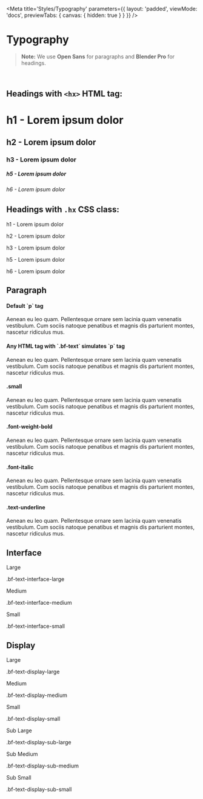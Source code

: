 
<Meta
    title='Styles/Typography'
    parameters={{
        layout: 'padded',
        viewMode: 'docs',
        previewTabs: { canvas: { hidden: true } }
    }}
/>

# Typography

> **Note:** We use **Open Sans** for paragraphs and **Blender Pro** for headings.

<br/>

## Headings with `<hx>` HTML tag:

<Canvas withSource='none'>
    <div class='d-flex flex-column gap-2 p-4'>
        <div class='d-flex align-items-baseline gap-4'>
            <h1>h1 - Lorem ipsum dolor</h1>
        </div>
        <div class='d-flex align-items-baseline gap-4'>
            <h2>h2 - Lorem ipsum dolor</h2>
        </div>
        <div class='d-flex align-items-baseline gap-4'>
            <h3>h3 - Lorem ipsum dolor</h3>
        </div>
        <div class='d-flex align-items-baseline gap-4'>
        </div>
        <div class='d-flex align-items-baseline gap-4'>
            <h5>h5 - Lorem ipsum dolor</h5>
        </div>
        <div class='d-flex align-items-baseline gap-4'>
            <h6>h6 - Lorem ipsum dolor</h6>
        </div>
    </div>
</Canvas>



## Headings with `.hx` CSS class:

<Canvas withSource='none'>
    <div class='d-flex flex-column gap-2 p-4'>
        <div class='d-flex align-items-baseline gap-4'>
            <p class='h1'>h1 - Lorem ipsum dolor</p>
        </div>
        <div class='d-flex align-items-baseline gap-4'>
            <p class='h2'>h2 - Lorem ipsum dolor</p>
        </div>
        <div class='d-flex align-items-baseline gap-4'>
            <p class='h3'>h3 - Lorem ipsum dolor</p>
        </div>
        <div class='d-flex align-items-baseline gap-4'>
        </div>
        <div class='d-flex align-items-baseline gap-4'>
            <p class='h5'>h5 - Lorem ipsum dolor</p>
        </div>
        <div class='d-flex align-items-baseline gap-4'>
            <p class='h6'>h6 - Lorem ipsum dolor</p>
        </div>
    </div>
</Canvas>



## Paragraph

<Canvas withSource='none'>
    <div class='d-flex flex-column gap-2 p-4'>
        <h4>Default `p` tag</h4>
        <p>Aenean eu leo quam. Pellentesque ornare sem lacinia quam venenatis vestibulum. Cum sociis natoque penatibus et magnis dis parturient montes, nascetur ridiculus mus.</p>
        <h4>Any HTML tag with `.bf-text` simulates `p` tag</h4>
        <div class='bf-text'>Aenean eu leo quam. Pellentesque ornare sem lacinia quam venenatis vestibulum. Cum sociis natoque penatibus et magnis dis parturient montes, nascetur ridiculus mus.</div>
        <h4>.small</h4>
        <p class='small'>Aenean eu leo quam. Pellentesque ornare sem lacinia quam venenatis vestibulum. Cum sociis natoque penatibus et magnis dis parturient montes, nascetur ridiculus mus.</p>
        <h4>.font-weight-bold</h4>
        <p class='font-weight-bold'>Aenean eu leo quam. Pellentesque ornare sem lacinia quam venenatis vestibulum. Cum sociis natoque penatibus et magnis dis parturient montes, nascetur ridiculus mus.</p>
        <h4>.font-italic</h4>
        <p class='font-italic'>Aenean eu leo quam. Pellentesque ornare sem lacinia quam venenatis vestibulum. Cum sociis natoque penatibus et magnis dis parturient montes, nascetur ridiculus mus.</p>
        <h4>.text-underline</h4>
        <p class='text-underline'>Aenean eu leo quam. Pellentesque ornare sem lacinia quam venenatis vestibulum. Cum sociis natoque penatibus et magnis dis parturient montes, nascetur ridiculus mus.</p>
    </div>
</Canvas>


## Interface

<Canvas withSource='none'>
    <div class='p-4'>
        <div class='d-flex align-items-baseline gap-4'>
            <p class='bf-text-interface-large' style={{ width: '5rem' }}>
                Large
            </p>
            <p class='small bf-color-neutral-secondary'>.bf-text-interface-large</p>
        </div>
        <div class='d-flex align-items-baseline gap-4'>
            <p class='bf-text-interface-medium' style={{ width: '5rem' }}>
                Medium
            </p>
            <p class='small bf-color-neutral-secondary'>.bf-text-interface-medium</p>
        </div>
        <div class='d-flex align-items-baseline gap-4'>
            <p class='bf-text-interface-small' style={{ width: '5rem' }}>
                Small
            </p>
            <p class='small bf-color-neutral-secondary'>.bf-text-interface-small</p>
        </div>
    </div>
</Canvas>



## Display

<Canvas withSource='none'>
    <div class='p-4'>
        <div class='d-flex align-items-center gap-4'>
            <p class='bf-text-display-large' style={{ width: '11rem' }}>
                Large
            </p>
            <p class='small bf-color-neutral-secondary'>.bf-text-display-large</p>
        </div>
        <div class='d-flex align-items-center gap-4'>
            <p class='bf-text-display-medium' style={{ width: '11rem' }}>
                Medium
            </p>
            <p class='small bf-color-neutral-secondary'>.bf-text-display-medium</p>
        </div>
        <div class='d-flex align-items-center gap-4'>
            <p class='bf-text-display-small' style={{ width: '11rem' }}>
                Small
            </p>
            <p class='small bf-color-neutral-secondary'>.bf-text-display-small</p>
        </div>
        <div class='d-flex align-items-center gap-4'>
            <p class='bf-text-display-sub-large' style={{ width: '11rem' }}>
                Sub Large
            </p>
            <p class='small bf-color-neutral-secondary'>.bf-text-display-sub-large</p>
        </div>
        <div class='d-flex align-items-center gap-4'>
            <p class='bf-text-display-sub-medium' style={{ width: '11rem' }}>
                Sub Medium
            </p>
            <p class='small bf-color-neutral-secondary'>.bf-text-display-sub-medium</p>
        </div>
        <div class='d-flex align-items-center gap-4'>
            <p class='bf-text-display-sub-small' style={{ width: '11rem' }}>
                Sub Small
            </p>
            <p class='small bf-color-neutral-secondary'>.bf-text-display-sub-small</p>
        </div>
    </div>
</Canvas>
